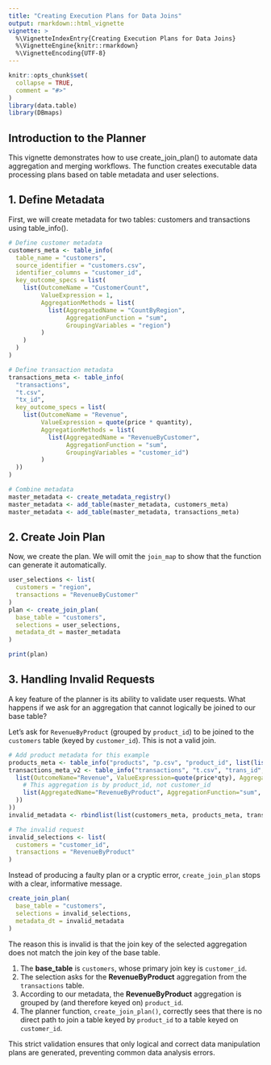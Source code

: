 ```yaml
---
title: "Creating Execution Plans for Data Joins"
output: rmarkdown::html_vignette
vignette: >
  %\VignetteIndexEntry{Creating Execution Plans for Data Joins}
  %\VignetteEngine{knitr::rmarkdown}
  %\VignetteEncoding{UTF-8}
---
```


```r
knitr::opts_chunk$set(
  collapse = TRUE,
  comment = "#>"
)
library(data.table)
library(DBmaps)
```

## Introduction to the Planner

This vignette demonstrates how to use create_join_plan() to automate data aggregation and merging workflows. 
The function creates executable data processing plans based on table metadata and user selections.


## 1. Define Metadata
First, we will create metadata for two tables: customers and transactions using table_info().


```r
# Define customer metadata
customers_meta <- table_info(
  table_name = "customers",
  source_identifier = "customers.csv",
  identifier_columns = "customer_id",
  key_outcome_specs = list(
    list(OutcomeName = "CustomerCount", 
         ValueExpression = 1, 
         AggregationMethods = list(
           list(AggregatedName = "CountByRegion",
                AggregationFunction = "sum",
                GroupingVariables = "region")
         )
    )
  )
)

# Define transaction metadata
transactions_meta <- table_info(
  "transactions", 
  "t.csv", 
  "tx_id",
  key_outcome_specs = list(
    list(OutcomeName = "Revenue", 
         ValueExpression = quote(price * quantity),
         AggregationMethods = list(
           list(AggregatedName = "RevenueByCustomer",
                AggregationFunction = "sum", 
                GroupingVariables = "customer_id")
         )
  ))
)

# Combine metadata
master_metadata <- create_metadata_registry()
master_metadata <- add_table(master_metadata, customers_meta)
master_metadata <- add_table(master_metadata, transactions_meta)
```
## 2. Create Join Plan
Now, we create the plan. We will omit the `join_map` to show that the function can generate it automatically.

```r
user_selections <- list(
  customers = "region",
  transactions = "RevenueByCustomer"
)
plan <- create_join_plan(
  base_table = "customers",
  selections = user_selections,
  metadata_dt = master_metadata
)

print(plan)
```

## 3. Handling Invalid Requests

A key feature of the planner is its ability to validate user requests. What happens if we ask for an aggregation that cannot logically be joined to our base table?

Let's ask for `RevenueByProduct` (grouped by `product_id`) to be joined to the `customers` table (keyed by `customer_id`). This is not a valid join.

```r
# Add product metadata for this example
products_meta <- table_info("products", "p.csv", "product_id", list(list(OutcomeName="x",ValueExpression=1,AggregationMethods=list(list(AggregatedName="y",AggregationFunction="z",GroupingVariables="category")))))
transactions_meta_v2 <- table_info("transactions", "t.csv", "trans_id", list(
  list(OutcomeName="Revenue", ValueExpression=quote(price*qty), AggregationMethods=list(
    # This aggregation is by product_id, not customer_id
    list(AggregatedName="RevenueByProduct", AggregationFunction="sum", GroupingVariables="product_id")
  ))
))
invalid_metadata <- rbindlist(list(customers_meta, products_meta, transactions_meta_v2))

# The invalid request
invalid_selections <- list(
  customers = "customer_id",
  transactions = "RevenueByProduct"
)
```

Instead of producing a faulty plan or a cryptic error, `create_join_plan` stops with a clear, informative message.

```r
create_join_plan(
  base_table = "customers",
  selections = invalid_selections,
  metadata_dt = invalid_metadata
)
```
The reason this is invalid is that the join key of the selected aggregation does not match the join key of the base table.

1. The **base_table** is `customers`, whose primary join key is `customer_id`.
2. The selection asks for the **RevenueByProduct** aggregation from the `transactions` table.
3. According to our metadata, the **RevenueByProduct** aggregation is grouped by (and therefore keyed on) `product_id`.
4. The planner function, `create_join_plan()`, correctly sees that there is no direct path to join a table keyed by `product_id` to a table keyed on `customer_id`.


This strict validation ensures that only logical and correct data manipulation plans are generated, preventing common data analysis errors.